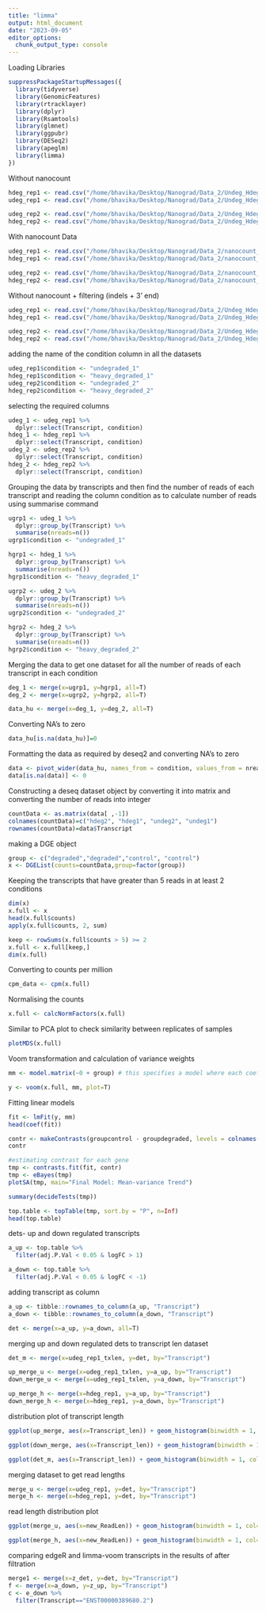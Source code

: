 ```yaml
---
title: "limma"
output: html_document
date: "2023-09-05"
editor_options: 
  chunk_output_type: console
---
```


Loading Libraries
```r
suppressPackageStartupMessages({
  library(tidyverse)
  library(GenomicFeatures)
  library(rtracklayer)
  library(dplyr)
  library(Rsamtools)
  library(glmnet)
  library(ggpubr)
  library(DESeq2)
  library(apeglm)
  library(limma)
})
```

Without nanocount
```r
hdeg_rep1 <- read.csv("/home/bhavika/Desktop/Nanograd/Data_2/Undeg_Hdeg_before_filtering/hdeg_rep1.csv")
udeg_rep1 <- read.csv("/home/bhavika/Desktop/Nanograd/Data_2/Undeg_Hdeg_before_filtering/udeg_rep1.csv")

udeg_rep2 <- read.csv("/home/bhavika/Desktop/Nanograd/Data_2/Undeg_Hdeg_before_filtering/udeg_rep2.csv")
hdeg_rep2 <- read.csv("/home/bhavika/Desktop/Nanograd/Data_2/Undeg_Hdeg_before_filtering/hdeg_rep2.csv")
```

With nanocount Data
```r
udeg_rep1 <- read.csv("/home/bhavika/Desktop/Nanograd/Data_2/nanocount_output_bh/udeg_rep1_nano.csv")
hdeg_rep1 <- read.csv("/home/bhavika/Desktop/Nanograd/Data_2/nanocount_output_bh/hdeg_rep1_nano.csv")

udeg_rep2 <- read.csv("/home/bhavika/Desktop/Nanograd/Data_2/nanocount_output_bh/udeg_rep2_nano.csv")
hdeg_rep2 <- read.csv("/home/bhavika/Desktop/Nanograd/Data_2/nanocount_output_bh/hdeg_rep2_nano.csv")
```

Without nanocount + filtering (indels + 3' end)
```r
udeg_rep1 <- read.csv("/home/bhavika/Desktop/Nanograd/Data_2/Undeg_Hdeg_all_filtering/udeg_rep1_all_filtering.csv")
hdeg_rep1 <- read.csv("/home/bhavika/Desktop/Nanograd/Data_2/Undeg_Hdeg_all_filtering/hdeg_rep1_all_filtering.csv")

udeg_rep2 <- read.csv("/home/bhavika/Desktop/Nanograd/Data_2/Undeg_Hdeg_all_filtering/udeg_rep2_all_filtering.csv")
hdeg_rep2 <- read.csv("/home/bhavika/Desktop/Nanograd/Data_2/Undeg_Hdeg_all_filtering/hdeg_rep2_all_filtering.csv")
```

adding the name of the condition column in all the datasets
```r
udeg_rep1$condition <- "undegraded_1"
hdeg_rep1$condition <- "heavy_degraded_1"
udeg_rep2$condition <- "undegraded_2"
hdeg_rep2$condition <- "heavy_degraded_2"
```

selecting the required columns
```r
udeg_1 <- udeg_rep1 %>% 
  dplyr::select(Transcript, condition)
hdeg_1 <- hdeg_rep1 %>% 
  dplyr::select(Transcript, condition)
udeg_2 <- udeg_rep2 %>% 
  dplyr::select(Transcript, condition)
hdeg_2 <- hdeg_rep2 %>% 
  dplyr::select(Transcript, condition)
```

Grouping the data by transcripts and then find the number of reads of each transcript and reading the column condition as to calculate number of reads using summarise command
```r
ugrp1 <- udeg_1 %>% 
  dplyr::group_by(Transcript) %>% 
  summarise(nreads=n())
ugrp1$condition <- "undegraded_1"

hgrp1 <- hdeg_1 %>% 
  dplyr::group_by(Transcript) %>% 
  summarise(nreads=n())
hgrp1$condition <- "heavy_degraded_1"

ugrp2 <- udeg_2 %>% 
  dplyr::group_by(Transcript) %>% 
  summarise(nreads=n())
ugrp2$condition <- "undegraded_2"

hgrp2 <- hdeg_2 %>% 
  dplyr::group_by(Transcript) %>% 
  summarise(nreads=n())
hgrp2$condition <- "heavy_degraded_2"
```

Merging the data to get one dataset for all the number of reads of each transcript in each condition
```r
deg_1 <- merge(x=ugrp1, y=hgrp1, all=T)
deg_2 <- merge(x=ugrp2, y=hgrp2, all=T)

data_hu <- merge(x=deg_1, y=deg_2, all=T)
```

Converting NA's to zero
```r
data_hu[is.na(data_hu)]=0
```

Formatting the data as required by deseq2 and converting NA's to zero
```r
data <- pivot_wider(data_hu, names_from = condition, values_from = nreads)
data[is.na(data)] <- 0
```

Constructing a deseq dataset object by converting it into matrix and converting the number of reads into integer
```r
countData <- as.matrix(data[ ,-1])
colnames(countData)=c("hdeg2", "hdeg1", "undeg2", "undeg1")
rownames(countData)=data$Transcript
```

making a DGE object
```r
group <- c("degraded","degraded","control", "control")
x <- DGEList(counts=countData,group=factor(group))
```

Keeping the transcripts that have greater than 5 reads in at least 2 conditions
```r
dim(x)
x.full <- x
head(x.full$counts)
apply(x.full$counts, 2, sum)

keep <- rowSums(x.full$counts > 5) >= 2
x.full <- x.full[keep,]
dim(x.full)
```

Converting to counts per million 
```r
cpm_data <- cpm(x.full)
```

Normalising the counts
```r
x.full <- calcNormFactors(x.full)
```

Similar to PCA plot to check similarity between replicates of samples
```r
plotMDS(x.full)
```

Voom transformation and calculation of variance weights
```r
mm <- model.matrix(~0 + group) # this specifies a model where each coefficient corresponds to a group mean

y <- voom(x.full, mm, plot=T)
```

Fitting linear models
```r
fit <- lmFit(y, mm)
head(coef(fit))

contr <- makeContrasts(groupcontrol - groupdegraded, levels = colnames(coef(fit)))
contr

#estimating contrast for each gene
tmp <- contrasts.fit(fit, contr)
tmp <- eBayes(tmp)
plotSA(tmp, main="Final Model: Mean-variance Trend")

summary(decideTests(tmp))

top.table <- topTable(tmp, sort.by = "P", n=Inf)
head(top.table)
```

dets- up and down regulated transcripts
```r
a_up <- top.table %>% 
  filter(adj.P.Val < 0.05 & logFC > 1)

a_down <- top.table %>% 
  filter(adj.P.Val < 0.05 & logFC < -1)
```

adding transcript as column
```r
a_up <- tibble::rownames_to_column(a_up, "Transcript")
a_down <- tibble::rownames_to_column(a_down, "Transcript")

det <- merge(x=a_up, y=a_down, all=T)
```

merging up and down regulated dets to transcript len dataset
```r
det_m <- merge(x=udeg_rep1_txlen, y=det, by="Transcript")

up_merge_u <- merge(x=udeg_rep1_txlen, y=a_up, by="Transcript")
down_merge_u <- merge(x=udeg_rep1_txlen, y=a_down, by="Transcript")

up_merge_h <- merge(x=hdeg_rep1, y=a_up, by="Transcript")
down_merge_h <- merge(x=hdeg_rep1, y=a_down, by="Transcript")
```

distribution plot of transcript length
```r
ggplot(up_merge, aes(x=Transcript_len)) + geom_histogram(binwidth = 1, col="blue") + ggtitle("Upregulated transcripts- TL distribution- undeg rep 1") + theme_bw()+ theme(axis.text=element_text(size=12), axis.title=element_text(size=14))

ggplot(down_merge, aes(x=Transcript_len)) + geom_histogram(binwidth = 1, col="blue") + ggtitle("Down regulated transcripts- TL distribution- undeg rep 1") + theme_bw()+ theme(axis.text=element_text(size=12), axis.title=element_text(size=14)) 

ggplot(det_m, aes(x=Transcript_len)) + geom_histogram(binwidth = 1, col="blue") + ggtitle("DETs-TL distribution") + theme_bw() + labs(x="Transcript length", y="count") + theme(axis.text=element_text(size=16), axis.title=element_text(size=18)) + theme(plot.title = element_text(size=18, face = "bold"))
```

merging dataset to get read lengths
```r
merge_u <- merge(x=udeg_rep1, y=det, by="Transcript")
merge_h <- merge(x=hdeg_rep1, y=det, by="Transcript")
```

read length distribution plot
```r
ggplot(merge_u, aes(x=new_ReadLen)) + geom_histogram(binwidth = 1, col="blue") + ggtitle("DETs-Distribution of Read lengths-non-degraded") + theme_bw() + labs(x="Read Length", y="Number of Reads") + theme(axis.text=element_text(size=16), axis.title=element_text(size=18)) + theme(plot.title = element_text(size=18, face = "bold")) + xlim(0,3000)

ggplot(merge_h, aes(x=new_ReadLen)) + geom_histogram(binwidth = 1, col="blue") + ggtitle("DETs-Distribution of Read lengths-heavily degraded") + theme_bw() + labs(x="Read Length", y="Number of Reads") + theme(axis.text=element_text(size=16), axis.title=element_text(size=18)) + theme(plot.title = element_text(size=18, face = "bold"))+ xlim(0,3000)
```

comparing edgeR and limma-voom transcripts in the results of after filtration
```r
merge1 <- merge(x=z_det, y=det, by="Transcript")
f <- merge(x=a_down, y=z_up, by="Transcript")
c <- e_down %>% 
  filter(Transcript=="ENST00000389680.2")
```

